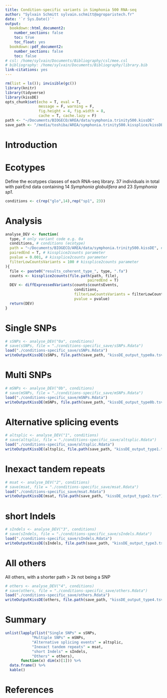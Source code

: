 ```yaml
---
title: Condition-specific variants in Simphonia 500 RNA-seq
author: "Sylvain Schmitt sylvain.schmitt@agroparistech.fr"
date: '`r Sys.Date()`'
output:
  bookdown::html_document2:
    number_sections: false
    toc: true
    toc_float: yes
  bookdown::pdf_document2:
    number_sections: false
    toc: false
# csl: /home/sylvain/Documents/Bibliography/csl/mee.csl
# bibliography: /home/sylvain/Documents/Bibliography/library.bib
link-citations: yes
---
```


```r
rm(list = ls()); invisible(gc())
library(knitr)
library(tidyverse)
library(kissDE)
opts_chunk$set(echo = T, eval = T,
               message = F, warning = F, 
               fig.height = 4, fig.width = 8,
               cache = T, cache.lazy = F)
path <- "~/Documents/BIOGECO/AREA/data/symphonia.trinity500.kissDE"
save_path <- "/media/toshiba/AREA/symphonia.trinity500.kissplice/kissDE.symphonia.trinity500/"
```

# Introduction

# Ecotypes

Define the ecotypes classes of each RNA-seq library. 37 individuals in total with pairEnd data containing 14 *Symphonia globulifera* and 23 *Symphonia sp1*.

```r
conditions <- c(rep("glo",14),rep("sp1", 23))
```

# Analysis

```r
analyse_DEV <- function(
  type, # only variant code e.g. 0a
  conditions, # conditions (ecotype)
  path = "~/Documents/BIOGECO/AREA/data/symphonia.trinity500.kissDE", # working directory
  pairedEnd = T, # kissplice2counts parameter
  pvalue = 0.001, # kissplice2counts parameter
  filterLowCountsVariants = 100 # kissplice2counts parameter
){
  file <- paste0("results_coherent_type_", type, ".fa")
  counts <- kissplice2counts(file.path(path, file), 
                                     pairedEnd = T)
  DEV <- diffExpressedVariants(counts$countsEvents, 
                               conditions, 
                               filterLowCountsVariants = filterLowCountsVariants,
                               pvalue = pvalue)
  return(DEV)
}
```


# Single SNPs 

```r
# sSNPs <- analyse_DEV("0a", conditions)
# save(sSNPs, file = "./conditions-specific_save/sSNPs.Rdata")
load("./conditions-specific_save/sSNPs.Rdata")
writeOutputKissDE(sSNPs, file.path(save_path, "kissDE_output_type0a.tsv"))
```

# Multi SNPs

```r
# mSNPs <- analyse_DEV("0b", conditions)
# save(mSNPs, file = "./conditions-specific_save/mSNPs.Rdata")
load("./conditions-specific_save/mSNPs.Rdata")
writeOutputKissDE(mSNPs, file.path(save_path, "kissDE_output_type0b.tsv"))
```

# Alternative splicing events

```r
# altsplic <- analyse_DEV("1", conditions)
# save(altsplic, file = "./conditions-specific_save/altsplic.Rdata")
load("./conditions-specific_save/altsplic.Rdata")
writeOutputKissDE(altsplic, file.path(save_path, "kissDE_output_type1.tsv"))
```

# Inexact tandem repeats

```r
# msat <- analyse_DEV("2", conditions)
# save(msat, file = "./conditions-specific_save/msat.Rdata")
load("./conditions-specific_save/msat.Rdata")
writeOutputKissDE(msat, file.path(save_path, "kissDE_output_type2.tsv"))
```

# short Indels

```r
# sIndels <- analyse_DEV("3", conditions)
# save(sIndels, file = "./conditions-specific_save/sIndels.Rdata")
load("./conditions-specific_save/sIndels.Rdata")
writeOutputKissDE(sIndels, file.path(save_path, "kissDE_output_type3.tsv"))
```

# All others

All others, with a shorter path > 2k not being a SNP

```r
# others <- analyse_DEV("4", conditions)
# save(others, file = "./conditions-specific_save/others.Rdata")
load("./conditions-specific_save/others.Rdata")
writeOutputKissDE(others, file.path(save_path, "kissDE_output_type4.tsv"))
```

# Summary

```r
unlist(lapply(list("Single SNPs" = sSNPs, 
            "Multiple SNPs" = mSNPs, 
            "Alternative splicing events" = altsplic, 
            "Inexact tandem repeats" = msat,
            "short Indels" = sIndels,
            "Others" = others), 
       function(x) dim(x)[1])) %>%
  data.frame() %>% 
  kable()
```


# References

